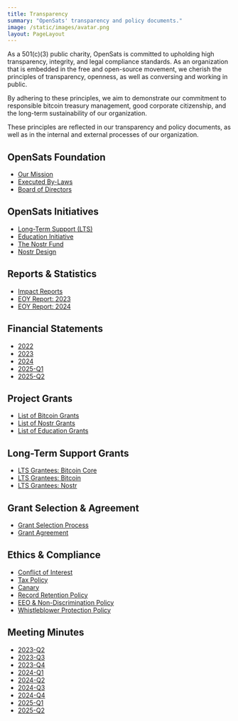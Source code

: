 ```yaml
---
title: Transparency
summary: "OpenSats' transparency and policy documents."
image: /static/images/avatar.png
layout: PageLayout
---
```


As a 501(c)(3) public charity, OpenSats is committed to upholding high
transparency, integrity, and legal compliance standards. As an organization that
is embedded in the free and open-source movement, we cherish the principles of
transparency, openness, as well as conversing and working in public.

<LifetimeStats/>

By adhering to these principles, we aim to demonstrate our commitment to
responsible bitcoin treasury management, good corporate citizenship, and the long-term
sustainability of our organization.

These principles are reflected in our transparency and policy documents, as well
as in the internal and external processes of our organization.

## OpenSats Foundation

- [Our Mission](/mission)
- [Executed By-Laws][ebl]
- [Board of Directors](/about#board-of-directors)

[ebl]: /docs/bylaws.pdf

## OpenSats Initiatives

- [Long-Term Support (LTS)](/blog/announcing-lts-grant-program-to-support-bitcoin-core-contributors)
- [Education Initiative](/blog/announcing-the-opensats-education-initiative)
- [The Nostr Fund](/blog/nostr-grants-july-2023)
- [Nostr Design](/tags/design)

## Reports & Statistics

- [Impact Reports](/tags/impact)
- [EOY Report: 2023](/blog/2023-year-in-review)
- [EOY Report: 2024](/blog/2024-year-in-review)

## Financial Statements

- [2022](/docs/financials/2022-2024.pdf)
- [2023](/docs/financials/2022-2024.pdf)
- [2024](/docs/financials/2022-2024.pdf)
- [2025-Q1](/docs/financials/2025.pdf)
- [2025-Q2](/docs/financials/2025.pdf)

## Project Grants

- [List of Bitcoin Grants](/tags/bitcoin/wave)
- [List of Nostr Grants](/tags/nostr/wave)
- [List of Education Grants](/tags/education/wave)

## Long-Term Support Grants

- [LTS Grantees: Bitcoin Core](/tags/lts/core)
- [LTS Grantees: Bitcoin](/tags/lts/bitcoin)
- [LTS Grantees: Nostr](/tags/lts/nostr)

## Grant Selection & Agreement

- [Grant Selection Process](/selection)
- [Grant Agreement](/docs/agreement.pdf)

## Ethics & Compliance

- [Conflict of Interest][coi]
- [Tax Policy][tax]
- [Canary][owc]
- [Record Retention Policy][rrp]
- [EEO & Non-Discrimination Policy][eeo]
- [Whistleblower Protection Policy][wpp]

## Meeting Minutes

- [2023-Q2](/docs/minutes/2023-Q2.pdf)
- [2023-Q3](/docs/minutes/2023-Q3.pdf)
- [2023-Q4](/docs/minutes/2023-Q4.pdf)
- [2024-Q1](/docs/minutes/2024-Q1.pdf)
- [2024-Q2](/docs/minutes/2024-Q2.pdf)
- [2024-Q3](/docs/minutes/2024-Q3.pdf)
- [2024-Q4](/docs/minutes/2024-Q4.pdf)
- [2025-Q1](/docs/minutes/2025-Q1.pdf)
- [2025-Q2](/docs/minutes/2025-Q2.pdf)

[coi]: /docs/conflict.pdf
[tax]: /docs/tax.pdf
[owc]: /canary
[rrp]: /docs/rrp.pdf
[eeo]: /docs/eeo.pdf
[wpp]: /docs/whistle.pdf
